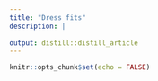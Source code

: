 ```yaml
---
title: "Dress fits"
description: |
  
output: distill::distill_article
---
```


```r
knitr::opts_chunk$set(echo = FALSE)
```
